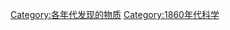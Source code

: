 {{DecadeCategoryNav|decade=1860|topic=发现的物质}}
[[Category:各年代发现的物质|Category:各年代发现的物质]]
[[Category:1860年代科学|Category:1860年代科学]]